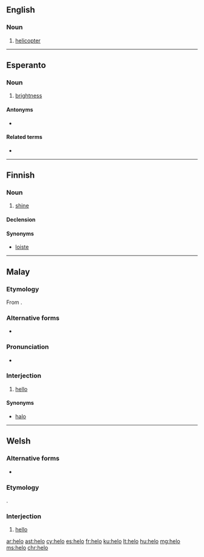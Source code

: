 ==English==

===Noun===
{{en-noun}}

# {{context|military|slang|lang=en}} [[helicopter]]

----

==Esperanto==

===Noun===
{{eo-noun|-}}

# [[brightness]]

====Antonyms====
* {{l|eo|malhelo}}

====Related terms====
* {{l|eo|hela}}

----

==Finnish==

===Noun===
{{fi-noun}}

# {{context|rare|lang=fi}} [[shine]]

====Declension====
{{fi-decl-valo|hel|||o|a}}

====Synonyms====
* [[loiste]]

----

==Malay==
{{wikipedia|lang=ms}}
===Etymology===
From {{etyl|en|ms}} {{term|hello|lang=en}}.

===Alternative forms===
* {{l|ms|ماتماتيک|sc=Arab}}

===Pronunciation===
* {{a|Bahasa Baku}} {{IPA|/helo|lang=ms}}

===Interjection===
{{head|ms|interjection|Jawi spelling|هيلو}}

# [[hello]]

====Synonyms====
* [[halo]]

----

==Welsh==

===Alternative forms===
*{{l|cy|hylo}}

===Etymology===
{{borrowing|en|hello|lang=cy}}.

===Interjection===
{{head|cy|interjection}}

# [[hello]] {{gloss|greeting}}

[[ar:helo]]
[[ast:helo]]
[[cy:helo]]
[[es:helo]]
[[fr:helo]]
[[ku:helo]]
[[lt:helo]]
[[hu:helo]]
[[mg:helo]]
[[ms:helo]]
[[chr:helo]]
